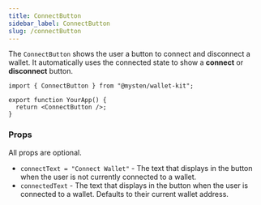 ```yaml
---
title: ConnectButton
sidebar_label: ConnectButton
slug: /connectButton
---
```


The `ConnectButton` shows the user a button to connect and disconnect a wallet. It automatically uses the connected state to show a **connect** or **disconnect** button.

```tsx
import { ConnectButton } from "@mysten/wallet-kit";

export function YourApp() {
  return <ConnectButton />;
}
```

### Props

All props are optional.

-   `connectText = "Connect Wallet"` - The text that displays in the button when the user is not currently connected to a wallet.
-   `connectedText` - The text that displays in the button when the user is connected to a wallet. Defaults to their current wallet address.
